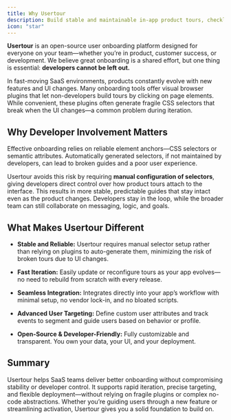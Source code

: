```yaml
---
title: Why Usertour
description: Build stable and maintainable in-app product tours, checklists, and surveys. 
icon: "star"
---
```

**Usertour** is an open-source user onboarding platform designed for everyone on your team—whether you’re in product, customer success, or development. We believe great onboarding is a shared effort, but one thing is essential: **developers cannot be left out.**

In fast-moving SaaS environments, products constantly evolve with new features and UI changes. Many onboarding tools offer visual browser plugins that let non-developers build tours by clicking on page elements. While convenient, these plugins often generate fragile CSS selectors that break when the UI changes—a common problem during iteration.

## Why Developer Involvement Matters

Effective onboarding relies on reliable element anchors—CSS selectors or semantic attributes. Automatically generated selectors, if not maintained by developers, can lead to broken guides and a poor user experience.

Usertour avoids this risk by requiring **manual configuration of selectors**, giving developers direct control over how product tours attach to the interface. This results in more stable, predictable guides that stay intact even as the product changes. Developers stay in the loop, while the broader team can still collaborate on messaging, logic, and goals.

## What Makes Usertour Different

* **Stable and Reliable:** Usertour requires manual selector setup rather than relying on plugins to auto-generate them, minimizing the risk of broken tours due to UI changes.

* **Fast Iteration:** Easily update or reconfigure tours as your app evolves—no need to rebuild from scratch with every release.

* **Seamless Integration:** Integrates directly into your app’s workflow with minimal setup, no vendor lock-in, and no bloated scripts.

* **Advanced User Targeting:** Define custom user attributes and track events to segment and guide users based on behavior or profile.

* **Open-Source & Developer-Friendly:** Fully customizable and transparent. You own your data, your UI, and your deployment.

## Summary

Usertour helps SaaS teams deliver better onboarding without compromising stability or developer control. It supports rapid iteration, precise targeting, and flexible deployment—without relying on fragile plugins or complex no-code abstractions. Whether you’re guiding users through a new feature or streamlining activation, Usertour gives you a solid foundation to build on.
